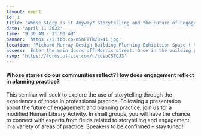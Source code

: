 ```yaml
---
layout: event
id: 1
title: 'Whose Story is it Anyway? Storytelling and the Future of Engagement'
date: 'April 11 2023'
time: '9:30 AM - 11:00 AM'
banner: 'https://i.ibb.co/m5nFTTk/8741.jpg'
location: 'Richard Murray Design Building Planning Exhibition Space ( Room 3105). 5257 Morris Street, Halifax, NS'
access: 'Enter the main doors off Morris street. Once in the building proceed immediately left to access the stairs to the third floor. To access the elevator, proceed straight through them main doors and walk straight following the curved wall on your left. Turn left and walk to the end to find the elevator.'
rsvp: 'https://forms.office.com/r/cqsbCSTQJ3'
---
```

#### Whose stories do our communities reflect? How does engagement reflect in planning practice?   
This seminar will seek to explore the use of storytelling through the experiences of those in professional practice. Following a presentation about the future of engagement and planning practice, join us for a modified Human Library Activity. In small groups, you will have the chance to connect with experts from fields related to storytelling and engagement in a variety of areas of practice. 
Speakers to be confirmed  – stay tuned! 
